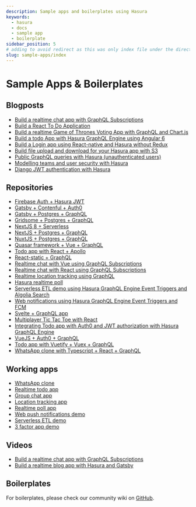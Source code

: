 ```yaml
---
description: Sample apps and boilerplates using Hasura
keywords:
  - hasura
  - docs
  - sample app
  - boilerplate
sidebar_position: 5
# adding to avoid redirect as this was only index file under the directory
slug: sample-apps/index
---
```


# Sample Apps & Boilerplates

## Blogposts

-   [Build a realtime chat app with GraphQL Subscriptions](https://hasura.io/blog/building-a-realtime-chat-app-with-graphql-subscriptions-d68cd33e73f)
-   [Build a React To Do Application](https://hackernoon.com/building-a-react-todo-app-with-hasura-graphql-engine-511b703a7ef)
-   [Build a realtime Game of Thrones Voting App with GraphQL and Chart.js](https://dev.to/malgamves/building-a-real-time-game-of-thrones-voting-app-with-graphql-and-chart-js-37ma)
-   [Build a todo App with Hasura GraphQL Engine using Angular 6](https://medium.com/@harshsrivastav123/todo-app-with-hasura-graphql-engine-using-angular-6-aa49957fac19)
-   [Build a Login app using React-native and Hasura without Redux](https://codeburst.io/making-a-login-app-using-react-native-and-hasura-without-redux-bb31d102038d)
-   [Build file upload and download for your Hasura app with S3](https://hasura.io/blog/building-file-upload-downloads-for-your-hasura-app/)
-   [Public GraphQL queries with Hasura (unauthenticated users)](https://dev.to/mikewheaton/public-graphql-queries-with-hasura-2n06)
-   [Modelling teams and user security with Hasura](https://dev.to/lineup-ninja/modelling-teams-and-user-security-with-hasura-204i)
-   [Django JWT authentication with Hasura](https://medium.com/@sejuba/django-jwt-authentication-with-hasura-graphql-engine-e522b2c90869)

## Repositories

-   [Firebase Auth + Hasura JWT](https://github.com/hasura/graphql-engine/tree/master/community/sample-apps/firebase-jwt)
-   [Gatsby + Contenful + Auth0](https://github.com/hasura/graphql-engine/tree/master/community/sample-apps/gatsby-contentful-auth0)
-   [Gatsby + Postgres + GraphQL](https://github.com/hasura/graphql-engine/tree/master/community/sample-apps/gatsby-postgres-graphql)
-   [Gridsome + Postgres + GraphQL](https://github.com/hasura/graphql-engine/tree/master/community/sample-apps/gridsome-postgres-graphql)
-   [NextJS 8 + Serverless](https://github.com/hasura/graphql-engine/tree/master/community/sample-apps/nextjs-8-serverless)
-   [NextJS + Postgres + GraphQL](https://github.com/hasura/graphql-engine/tree/master/community/sample-apps/nextjs-postgres-graphql)
-   [NuxtJS + Postgres + GraphQL](https://github.com/hasura/graphql-engine/tree/master/community/sample-apps/nuxtjs-postgres-graphql)
-   [Quasar framework + Vue + GraphQL](https://github.com/hasura/graphql-engine/tree/master/community/sample-apps/quasar-framework-vue-graphql)
-   [Todo app with React + Apollo](https://github.com/hasura/graphql-engine/tree/master/community/sample-apps/react-apollo-todo)
-   [React-static + GraphQL](https://github.com/hasura/graphql-engine/tree/master/community/sample-apps/react-static-graphql)
-   [Realtime chat with Vue using GraphQL Subscriptions](https://github.com/hasura/graphql-engine/tree/master/community/sample-apps/realtime-chat-vue)
-   [Realtime chat with React using GraphQL Subscriptions](https://github.com/hasura/graphql-engine/tree/master/community/sample-apps/realtime-chat)
-   [Realtime location tracking using GraphQL](https://github.com/hasura/graphql-engine/tree/master/community/sample-apps/realtime-location-tracking)
-   [Hasura realtime poll](https://github.com/hasura/graphql-engine/tree/master/community/sample-apps/realtime-poll)
-   [Serverless ETL demo using Hasura GraphQL Engine Event Triggers and Algolia Search](https://github.com/hasura/graphql-engine/tree/master/community/sample-apps/serverless-etl)
-   [Web notifications using Hasura GraphQL Engine Event Triggers and FCM](https://github.com/hasura/graphql-engine/tree/master/community/sample-apps/serverless-push)
-   [Svelte + GraphQL app](https://github.com/hasura/graphql-engine/tree/master/community/sample-apps/svelte-apollo)
-   [Multiplayer Tic Tac Toe with React](https://github.com/hasura/graphql-engine/tree/master/community/sample-apps/tic-tac-toe-react)
-   [Integrating Todo app with Auth0 and JWT authorization with Hasura GraphQL Engine](https://github.com/hasura/graphql-engine/tree/master/community/sample-apps/todo-auth0-jwt)
-   [VueJS + Auth0 + GraphQL](https://github.com/hasura/graphql-engine/tree/master/community/sample-apps/vuejs-auth0-graphql)
-   [Todo app with Vuetify + Vuex + GraphQL](https://github.com/hasura/graphql-engine/tree/master/community/sample-apps/vuetify-vuex-todo-graphql)
-   [WhatsApp clone with Typescript + React + GraphQL](https://github.com/hasura/graphql-engine/tree/master/community/sample-apps/whatsapp-clone-typescript-react)

## Working apps

-   [WhatsApp clone](https://whatsapp-clone.demo.hasura.io/sign-in)
-   [Realtime todo app](https://react-apollo-todo.demo.hasura.io/)
-   [Group chat app](https://realtime-chat.demo.hasura.io/)
-   [Location tracking app](https://realtime-location-tracking.demo.hasura.io/)
-   [Realtime poll app](https://realtime-poll.demo.hasura.io/)
-   [Web push notifications demo](https://serverless-push.demo.hasura.io/)
-   [Serverless ETL demo](https://serverless-etl.demo.hasura.io/)
-   [3 factor app demo](https://3factor.hasura.io/)

## Videos

-   [Build a realtime chat app with GraphQL Subscriptions](https://www.youtube.com/watch?v=xNcxdGaUGqI)
-   [Build a realtime blog app with Hasura and Gatsby](https://www.youtube.com/watch?v=HTEGGndT3zY)

## Boilerplates

For boilerplates, please check our community wiki on
[GitHub](https://github.com/hasura/graphql-engine/wiki/Community-Wiki#tools-boilerplates--sample-apps).
